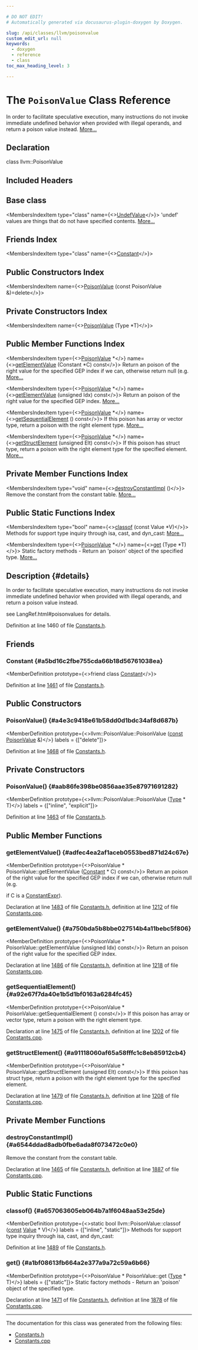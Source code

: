 ```yaml
---

# DO NOT EDIT!
# Automatically generated via docusaurus-plugin-doxygen by Doxygen.

slug: /api/classes/llvm/poisonvalue
custom_edit_url: null
keywords:
  - doxygen
  - reference
  - class
toc_max_heading_level: 3

---
```





# The `PoisonValue` Class Reference

<DoxygenPage pluginConfig={pluginConfig}>

In order to facilitate speculative execution, many instructions do not invoke immediate undefined behavior when provided with illegal operands, and return a poison value instead. <a href="#details">More...</a>

## Declaration

<CodeBlock>class llvm::PoisonValue</CodeBlock>

## Included Headers

<IncludesList>
<IncludesListItem
  filePath="llvm/IR/Constants.h"
  permalink="/docs/api/files/include/include/llvm/include/llvm/ir/constants-h"
  isLocal="true" />
</IncludesList>

## Base class

<MembersIndex>

<MembersIndexItem
  type="class"
  name={<><a href="/docs/api/classes/llvm/undefvalue">UndefValue</a></>}>
&#39;undef&#39; values are things that do not have specified contents. <a href="/docs/api/classes/llvm/undefvalue/#details">More...</a>
</MembersIndexItem>

</MembersIndex>

## Friends Index

<MembersIndex>

<MembersIndexItem
  type="class"
  name={<><a href="#a5bd16c2fbe755cda66b18d56761038ea">Constant</a></>}>
</MembersIndexItem>

</MembersIndex>

## Public Constructors Index

<MembersIndex>

<MembersIndexItem
  name={<><a href="#a4e3c9418e61b58dd0d1bdc34af8d687b">PoisonValue</a> (const PoisonValue &amp;)=delete</>}>
</MembersIndexItem>

</MembersIndex>

## Private Constructors Index

<MembersIndex>

<MembersIndexItem
  name={<><a href="#aab86fe398be0856aae35e87971691282">PoisonValue</a> (Type &#42;T)</>}>
</MembersIndexItem>

</MembersIndex>

## Public Member Functions Index

<MembersIndex>

<MembersIndexItem
  type={<><a href="/docs/api/classes/llvm/poisonvalue">PoisonValue</a> &#42;</>}
  name={<><a href="#adfec4ea2af1aceb0553bed871d24c67e">getElementValue</a> (Constant &#42;C) const</>}>
Return an poison of the right value for the specified GEP index if we can, otherwise return null (e.g. <a href="#adfec4ea2af1aceb0553bed871d24c67e">More...</a>
</MembersIndexItem>

<MembersIndexItem
  type={<><a href="/docs/api/classes/llvm/poisonvalue">PoisonValue</a> &#42;</>}
  name={<><a href="#a750bda5b8bbe027514b4a11bebc5f806">getElementValue</a> (unsigned Idx) const</>}>
Return an poison of the right value for the specified GEP index. <a href="#a750bda5b8bbe027514b4a11bebc5f806">More...</a>
</MembersIndexItem>

<MembersIndexItem
  type={<><a href="/docs/api/classes/llvm/poisonvalue">PoisonValue</a> &#42;</>}
  name={<><a href="#a92e67f7da40e1b5d1bf0163a6284fc45">getSequentialElement</a> () const</>}>
If this poison has array or vector type, return a poison with the right element type. <a href="#a92e67f7da40e1b5d1bf0163a6284fc45">More...</a>
</MembersIndexItem>

<MembersIndexItem
  type={<><a href="/docs/api/classes/llvm/poisonvalue">PoisonValue</a> &#42;</>}
  name={<><a href="#a91118060af65a58fffc1c8eb85912cb4">getStructElement</a> (unsigned Elt) const</>}>
If this poison has struct type, return a poison with the right element type for the specified element. <a href="#a91118060af65a58fffc1c8eb85912cb4">More...</a>
</MembersIndexItem>

</MembersIndex>

## Private Member Functions Index

<MembersIndex>

<MembersIndexItem
  type="void"
  name={<><a href="#a6544ddad8adb0fbe6ada8f073472c0e0">destroyConstantImpl</a> ()</>}>
Remove the constant from the constant table. <a href="#a6544ddad8adb0fbe6ada8f073472c0e0">More...</a>
</MembersIndexItem>

</MembersIndex>

## Public Static Functions Index

<MembersIndex>

<MembersIndexItem
  type="bool"
  name={<><a href="#a657063605eb064b7a1f6048aa53e25de">classof</a> (const Value &#42;V)</>}>
Methods for support type inquiry through isa, cast, and dyn&#95;cast: <a href="#a657063605eb064b7a1f6048aa53e25de">More...</a>
</MembersIndexItem>

<MembersIndexItem
  type={<><a href="/docs/api/classes/llvm/poisonvalue">PoisonValue</a> &#42;</>}
  name={<><a href="#a1bf08613fb664a2e377a9a72c59a6b66">get</a> (Type &#42;T)</>}>
Static factory methods - Return an &#39;poison&#39; object of the specified type. <a href="#a1bf08613fb664a2e377a9a72c59a6b66">More...</a>
</MembersIndexItem>

</MembersIndex>

## Description {#details}

In order to facilitate speculative execution, many instructions do not invoke immediate undefined behavior when provided with illegal operands, and return a poison value instead.

see LangRef.html#poisonvalues for details.

Definition at line 1460 of file <a href="/docs/api/files/include/include/llvm/include/llvm/ir/constants-h">Constants.h</a>.

<SectionDefinition>

## Friends

### Constant {#a5bd16c2fbe755cda66b18d56761038ea}

<MemberDefinition
  prototype={<>friend class <a href="/docs/api/classes/llvm/constant">Constant</a></>}>

Definition at line <a href="/docs/api/files/include/include/llvm/include/llvm/ir/constants-h/#l01461">1461</a> of file <a href="/docs/api/files/include/include/llvm/include/llvm/ir/constants-h">Constants.h</a>.
</MemberDefinition>

</SectionDefinition>

<SectionDefinition>

## Public Constructors

### PoisonValue() {#a4e3c9418e61b58dd0d1bdc34af8d687b}

<MemberDefinition
  prototype={<>llvm::PoisonValue::PoisonValue (<a href="/docs/api/files/lib/lib/target/lib/target/aarch64/aarch64promoteconstant-cpp/#a90f8350fecae261c25be85d38b451bff">const</a> <a href="/docs/api/classes/llvm/poisonvalue">PoisonValue</a> &amp;)</>}
  labels = {["delete"]}>

Definition at line <a href="/docs/api/files/include/include/llvm/include/llvm/ir/constants-h/#l01468">1468</a> of file <a href="/docs/api/files/include/include/llvm/include/llvm/ir/constants-h">Constants.h</a>.
</MemberDefinition>

</SectionDefinition>

<SectionDefinition>

## Private Constructors

### PoisonValue() {#aab86fe398be0856aae35e87971691282}

<MemberDefinition
  prototype={<>llvm::PoisonValue::PoisonValue (<a href="/docs/api/classes/llvm/type">Type</a> &#42; T)</>}
  labels = {["inline", "explicit"]}>

Definition at line <a href="/docs/api/files/include/include/llvm/include/llvm/ir/constants-h/#l01463">1463</a> of file <a href="/docs/api/files/include/include/llvm/include/llvm/ir/constants-h">Constants.h</a>.
</MemberDefinition>

</SectionDefinition>

<SectionDefinition>

## Public Member Functions

### getElementValue() {#adfec4ea2af1aceb0553bed871d24c67e}

<MemberDefinition
  prototype={<>PoisonValue &#42; PoisonValue::getElementValue (<a href="/docs/api/classes/llvm/constant">Constant</a> &#42; C) const</>}>
Return an poison of the right value for the specified GEP index if we can, otherwise return null (e.g.

if C is a <a href="/docs/api/classes/llvm/constantexpr">ConstantExpr</a>).

Declaration at line <a href="/docs/api/files/include/include/llvm/include/llvm/ir/constants-h/#l01483">1483</a> of file <a href="/docs/api/files/include/include/llvm/include/llvm/ir/constants-h">Constants.h</a>, definition at line <a href="/docs/api/files/lib/lib/ir/constants-cpp/#l01212">1212</a> of file <a href="/docs/api/files/lib/lib/ir/constants-cpp">Constants.cpp</a>.
</MemberDefinition>

### getElementValue() {#a750bda5b8bbe027514b4a11bebc5f806}

<MemberDefinition
  prototype={<>PoisonValue &#42; PoisonValue::getElementValue (unsigned Idx) const</>}>
Return an poison of the right value for the specified GEP index.

Declaration at line <a href="/docs/api/files/include/include/llvm/include/llvm/ir/constants-h/#l01486">1486</a> of file <a href="/docs/api/files/include/include/llvm/include/llvm/ir/constants-h">Constants.h</a>, definition at line <a href="/docs/api/files/lib/lib/ir/constants-cpp/#l01218">1218</a> of file <a href="/docs/api/files/lib/lib/ir/constants-cpp">Constants.cpp</a>.
</MemberDefinition>

### getSequentialElement() {#a92e67f7da40e1b5d1bf0163a6284fc45}

<MemberDefinition
  prototype={<>PoisonValue &#42; PoisonValue::getSequentialElement () const</>}>
If this poison has array or vector type, return a poison with the right element type.

Declaration at line <a href="/docs/api/files/include/include/llvm/include/llvm/ir/constants-h/#l01475">1475</a> of file <a href="/docs/api/files/include/include/llvm/include/llvm/ir/constants-h">Constants.h</a>, definition at line <a href="/docs/api/files/lib/lib/ir/constants-cpp/#l01202">1202</a> of file <a href="/docs/api/files/lib/lib/ir/constants-cpp">Constants.cpp</a>.
</MemberDefinition>

### getStructElement() {#a91118060af65a58fffc1c8eb85912cb4}

<MemberDefinition
  prototype={<>PoisonValue &#42; PoisonValue::getStructElement (unsigned Elt) const</>}>
If this poison has struct type, return a poison with the right element type for the specified element.

Declaration at line <a href="/docs/api/files/include/include/llvm/include/llvm/ir/constants-h/#l01479">1479</a> of file <a href="/docs/api/files/include/include/llvm/include/llvm/ir/constants-h">Constants.h</a>, definition at line <a href="/docs/api/files/lib/lib/ir/constants-cpp/#l01208">1208</a> of file <a href="/docs/api/files/lib/lib/ir/constants-cpp">Constants.cpp</a>.
</MemberDefinition>

</SectionDefinition>

<SectionDefinition>

## Private Member Functions

### destroyConstantImpl() {#a6544ddad8adb0fbe6ada8f073472c0e0}

<MemberDefinition
  prototype="void PoisonValue::destroyConstantImpl ()">
Remove the constant from the constant table.

Declaration at line <a href="/docs/api/files/include/include/llvm/include/llvm/ir/constants-h/#l01465">1465</a> of file <a href="/docs/api/files/include/include/llvm/include/llvm/ir/constants-h">Constants.h</a>, definition at line <a href="/docs/api/files/lib/lib/ir/constants-cpp/#l01887">1887</a> of file <a href="/docs/api/files/lib/lib/ir/constants-cpp">Constants.cpp</a>.
</MemberDefinition>

</SectionDefinition>

<SectionDefinition>

## Public Static Functions

### classof() {#a657063605eb064b7a1f6048aa53e25de}

<MemberDefinition
  prototype={<>static bool llvm::PoisonValue::classof (<a href="/docs/api/files/lib/lib/target/lib/target/aarch64/aarch64promoteconstant-cpp/#a90f8350fecae261c25be85d38b451bff">const</a> <a href="/docs/api/classes/llvm/value">Value</a> &#42; V)</>}
  labels = {["inline", "static"]}>
Methods for support type inquiry through isa, cast, and dyn&#95;cast:

Definition at line <a href="/docs/api/files/include/include/llvm/include/llvm/ir/constants-h/#l01489">1489</a> of file <a href="/docs/api/files/include/include/llvm/include/llvm/ir/constants-h">Constants.h</a>.
</MemberDefinition>

### get() {#a1bf08613fb664a2e377a9a72c59a6b66}

<MemberDefinition
  prototype={<>PoisonValue &#42; PoisonValue::get (<a href="/docs/api/classes/llvm/type">Type</a> &#42; T)</>}
  labels = {["static"]}>
Static factory methods - Return an &#39;poison&#39; object of the specified type.

Declaration at line <a href="/docs/api/files/include/include/llvm/include/llvm/ir/constants-h/#l01471">1471</a> of file <a href="/docs/api/files/include/include/llvm/include/llvm/ir/constants-h">Constants.h</a>, definition at line <a href="/docs/api/files/lib/lib/ir/constants-cpp/#l01878">1878</a> of file <a href="/docs/api/files/lib/lib/ir/constants-cpp">Constants.cpp</a>.
</MemberDefinition>

</SectionDefinition>

<hr/>

The documentation for this class was generated from the following files:

<ul>
<li><a href="/docs/api/files/include/include/llvm/include/llvm/ir/constants-h">Constants.h</a></li>
<li><a href="/docs/api/files/lib/lib/ir/constants-cpp">Constants.cpp</a></li>
</ul>

</DoxygenPage>
